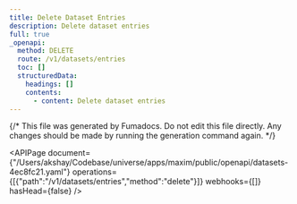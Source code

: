 ```yaml
---
title: Delete Dataset Entries
description: Delete dataset entries
full: true
_openapi:
  method: DELETE
  route: /v1/datasets/entries
  toc: []
  structuredData:
    headings: []
    contents:
      - content: Delete dataset entries
---
```


{/* This file was generated by Fumadocs.
Do not edit this file directly. Any changes should be made by running the generation command again. */}

<APIPage document={"/Users/akshay/Codebase/universe/apps/maxim/public/openapi/datasets-4ec8fc21.yaml"} operations={[{"path":"/v1/datasets/entries","method":"delete"}]} webhooks={[]} hasHead={false} />